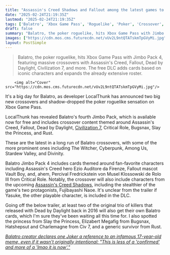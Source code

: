 ```yaml
---
title: "Assassin's Creed Shadows and Fallout among the latest games to succumb to Balatro as the hit poker roguelike adds Xbox Game Pass to its global dominance"
date: "2025-02-24T21:19:35Z"
lastmod: "2025-02-24T21:19:35Z"
tags: ['Balatro', 'Xbox Game Pass', 'Roguelike', 'Poker', 'Crossover', "Assassin's Creed", 'Fallout', 'Dead by Daylight', 'Civilization 7', 'Critical Role', 'Bugsnax', 'Slay the Princess', 'Rust']
draft: false
summary: "Balatro, the poker roguelike, hits Xbox Game Pass with Jimbo Pack 4, featuring massive crossovers with Assassin's Creed, Fallout, Dead by Daylight, Civilization 7, and more.  The free DLC adds cards based on iconic characters and expands the already extensive roster."
images: ["https://cdn.mos.cms.futurecdn.net/vUv2L9ntQTATskmTpGVyMi.jpg"]
layout: PostSimple
---
```

> Balatro, the poker roguelike, hits Xbox Game Pass with Jimbo Pack 4, featuring massive crossovers with Assassin's Creed, Fallout, Dead by Daylight, Civilization 7, and more.  The free DLC adds cards based on iconic characters and expands the already extensive roster.


        <img alt="Cover" src="https://cdn.mos.cms.futurecdn.net/vUv2L9ntQTATskmTpGVyMi.jpg"/>
        
It's a big day for Balatro, as developer LocalThunk has announced two big new crossovers and shadow-dropped the poker roguelike sensation on Xbox Game Pass.

LocalThunk has revealed Balatro's fourth Jimbo Pack, which is available now for free and includes crossover content themed around Assassin's Creed, Fallout, Dead by Daylight, [Civilization 7](https://www.gamesradar.com/games/strategy/civilization-7-guide/), Critical Role, Bugsnax, Slay the Princess, and Rust.

These are the latest in a long run of Balatro crossovers, with some of the more prominent ones including The Witcher, Cyberpunk, Among Us, Stardew Valley, and Divinity.

Balatro Jimbo Pack 4 includes cards themed around fan-favorite characters including Assassin's Creed hero Ezio Auditore da Firenze, Fallout mascot Vault Boy, and, ahem, Percival Fredrickstein von Musel Klossowski de Rolo III from Critical Role. Notably, the crossover will also include characters from the upcoming [Assassin's Creed Shadows](https://www.gamesradar.com/assassins-creed-shadows-guide/), including the stealthier of the game's two protagonists, Fujibayashi Naoe. It's unclear from the trailer if Yasuke, the other playable character, is included in the DLC.

Going off the below trailer, at least two of the original trio of killers that released with Dead by Daylight back in 2016 will also get their own Balatro cards, which I'm sure they've been waiting all this time for. I also spotted the princess from Slay the Princess, Elizabert Megafig from Bugsnax, Hatshepsut and Charlemagne from Civ 7, and a generic survivor from Rust.

[<em>Balatro creator declares one Joker a reference to an infamous 17-year-old meme, even if it wasn't originally intentional: "This is less of a 'confirmed' and more of a 'lmao it is now'."</em>](https://www.gamesradar.com/games/roguelike/balatro-creator-declares-one-joker-a-reference-to-an-infamous-17-year-old-meme-even-if-it-wasnt-originally-intentional-this-is-less-of-a-confirmed-and-more-of-a-lmao-it-is-now/)
        